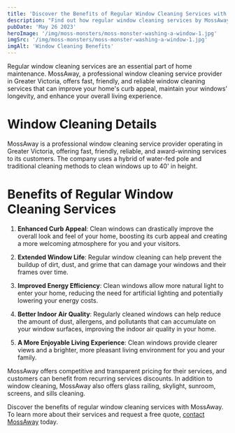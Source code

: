 ```yaml
---
title: 'Discover the Benefits of Regular Window Cleaning Services with MossAway'
description: "Find out how regular window cleaning services by MossAway can improve your home's curb appeal, maintain your windows' longevity, and enhance your overall living experience."
pubDate: 'May 26 2023'
heroImage: '/img/moss-monsters/moss-monster-washing-a-window-1.jpg'
imgSrc: '/img/moss-monsters/moss-monster-washing-a-window-1.jpg'
imgAlt: 'Window Cleaning Benefits'
---
```


Regular window cleaning services are an essential part of home maintenance. MossAway, a professional window cleaning service provider in Greater Victoria, offers fast, friendly, and reliable window cleaning services that can improve your home's curb appeal, maintain your windows' longevity, and enhance your overall living experience.

# Window Cleaning Details

MossAway is a professional window cleaning service provider operating in Greater Victoria, offering fast, friendly, reliable, and award-winning services to its customers. The company uses a hybrid of water-fed pole and traditional cleaning methods to clean windows up to 40' in height.

# Benefits of Regular Window Cleaning Services

1. **Enhanced Curb Appeal**: Clean windows can drastically improve the overall look and feel of your home, boosting its curb appeal and creating a more welcoming atmosphere for you and your visitors.

2. **Extended Window Life**: Regular window cleaning can help prevent the buildup of dirt, dust, and grime that can damage your windows and their frames over time.

3. **Improved Energy Efficiency**: Clean windows allow more natural light to enter your home, reducing the need for artificial lighting and potentially lowering your energy costs.

4. **Better Indoor Air Quality**: Regularly cleaned windows can help reduce the amount of dust, allergens, and pollutants that can accumulate on your window surfaces, improving the indoor air quality in your home.

5. **A More Enjoyable Living Experience**: Clean windows provide clearer views and a brighter, more pleasant living environment for you and your family.

MossAway offers competitive and transparent pricing for their services, and customers can benefit from recurring services discounts. In addition to window cleaning, MossAway also offers glass railing, skylight, sunroom, screens, and sills cleaning.

Discover the benefits of regular window cleaning services with MossAway. To learn more about their services and request a free quote, [contact MossAway](/contact) today.
